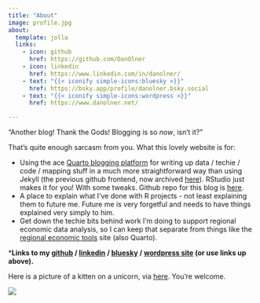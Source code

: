 ```yaml
---
title: "About"
image: profile.jpg
about:
  template: jolla
  links:
    - icon: github
      href: https://github.com/DanOlner
    - icon: linkedin
      href: https://www.linkedin.com/in/danolner/
    - text: "{{< iconify simple-icons:bluesky >}}"
      href: https://bsky.app/profile/danolner.bsky.social
    - text: "{{< iconify simple-icons:wordpress >}}"
      href: https://www.danolner.net/

---
```


"Another blog! Thank the Gods! Blogging is so _now_, isn't it?"

That's quite enough sarcasm from you. What this lovely website is for:

* Using the ace [Quarto blogging platform](https://quarto.org/docs/websites/website-blog.html) for writing up data / techie / code / mapping stuff in a much more straightforward way than using Jekyll (the previous github frontend, now archived [here](http://danolner.github.io/archived-jekyll-site-danolner.github.io/)). RStudio just makes it for you! With some tweaks. Github repo for this blog is [here](https://github.com/DanOlner/danolner.github.io).
* A place to explain what I've done with R projects - not least explaining them to future me. Future me is very forgetful and needs to have things explained very simply to him.
* Get down the techie bits behind work I'm doing to support regional economic data analysis, so I can keep that separate from things like the [regional economic tools](https://danolner.github.io/RegionalEconomicTools/) site (also Quarto). 

***Links to my [github](https://github.com/DanOlner) / [linkedin](https://www.linkedin.com/in/danolner/) / [bluesky](https://bsky.app/profile/danolner.bsky.social) / [wordpress site](https://www.danolner.net/) (or use links up above).**

Here is a picture of a kitten on a unicorn, via [here](https://bsky.app/profile/richardkadrey.bsky.social/post/3la7evuq7kb2x). You're welcome.

![](kittenonunicorn.jpeg)